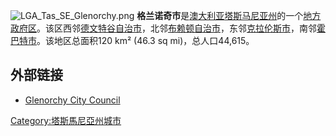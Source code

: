 [[File:LGA_Tas_SE_Glenorchy.png|thumb]]
'''格兰诺奇市'''是[[澳大利亚|澳大利亚]][[塔斯马尼亚州|塔斯马尼亚州]]的一个[[地方政府区|地方政府区]]。该区西邻[[德文特谷自治市|德文特谷自治市]]，北邻[[布赖顿自治市|布赖顿自治市]]，东邻[[克拉伦斯市|克拉伦斯市]]，南邻[[霍巴特市|霍巴特市]]。该地区总面积120 km² (46.3 sq mi)，总人口44,615。

== 外部链接 ==
* [http://www.gcc.tas.gov.au Glenorchy City Council] {{Wayback|url=http://www.gcc.tas.gov.au/ |date=20210313011844 }}



[[Category:塔斯馬尼亞州城市|Category:塔斯馬尼亞州城市]]